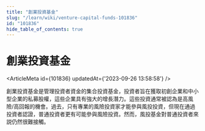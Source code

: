 ```yaml
---
title: "創業投資基金"
slug: "/learn/wiki/venture-capital-funds-101836"
id: "101836"
hide_table_of_contents: true
---
```



# 創業投資基金

<ArticleMeta id={101836} updatedAt={'2023-09-26 13:58:58'} />
<div className='border-solid border-b border-t-0 my-4 border-[var(--ifm-color-gray-300)]' />

創業投資基金是管理投資者資金的集合投資基金，投資者旨在獲取初創企業和中小型企業的私募股權，這些企業具有強大的增長潛力。這些投資通常被認為是高風險/高回報的機會。過去，只有專業的風險投資家才能參與風投投資，但現在通過投資者認證，普通投資者更有可能參與風險投資。然而，風投基金對普通投資者來説仍然很難接觸。
